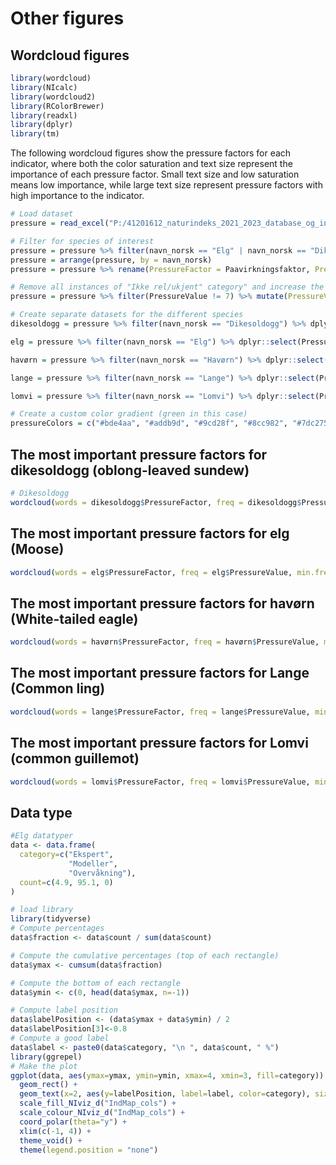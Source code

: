 # Other figures

## Wordcloud figures
```r

library(wordcloud)
library(NIcalc)
library(wordcloud2)
library(RColorBrewer)
library(readxl)
library(dplyr)
library(tm)

```

The following wordcloud figures show the pressure factors for each indicator, where both the color saturation and text size represent the importance of each pressure factor. Small text size and low saturation means low importance, while large text size represent pressure factors with high importance to the indicator.  
```r

# Load dataset
pressure = read_excel("P:/41201612_naturindeks_2021_2023_database_og_innsynslosning/Pilot_Forbedring_Innsynsløsning/R/Indikator_paavirkning.xlsx")

# Filter for species of interest
pressure = pressure %>% filter(navn_norsk == "Elg" | navn_norsk == "Dikesoldogg" | navn_norsk == "Havørn" | navn_norsk == "Lange" | navn_norsk == "Jerv" | navn_norsk == "Lomvi") # NB - Jerv was not included in the provided excel file
pressure = arrange(pressure, by = navn_norsk)
pressure = pressure %>% rename(PressureFactor = Paavirkningsfaktor, PressureValue = FK_PaavirkningsverdiID)

# Remove all instances of "Ikke rel/ukjent" category" and increase the value of pressure factors for better contrast in wordcloud figures
pressure = pressure %>% filter(PressureValue != 7) %>% mutate(PressureValue = PressureValue*2) 

# Create separate datasets for the different species
dikesoldogg = pressure %>% filter(navn_norsk == "Dikesoldogg") %>% dplyr::select(PressureFactor, PressureValue)

elg = pressure %>% filter(navn_norsk == "Elg") %>% dplyr::select(PressureFactor, PressureValue)

havørn = pressure %>% filter(navn_norsk == "Havørn") %>% dplyr::select(PressureFactor, PressureValue)

lange = pressure %>% filter(navn_norsk == "Lange") %>% dplyr::select(PressureFactor, PressureValue)

lomvi = pressure %>% filter(navn_norsk == "Lomvi") %>% dplyr::select(PressureFactor, PressureValue)

# Create a custom color gradient (green in this case)
pressureColors = c("#bde4aa", "#addb9d", "#9cd28f", "#8cc982", "#7dc275", "#6cb967", "#5db15a", "#50a54e", "#479845", "#3f8c3b", "#367e31", "#2e7228", "#25661f") 

```

## The most important pressure factors for dikesoldogg (oblong-leaved sundew)
```r

# Dikesoldogg
wordcloud(words = dikesoldogg$PressureFactor, freq = dikesoldogg$PressureValue, min.freq = 1, max.words = 200, random.order = FALSE, rot.per = 0.35, colors = pressureColors, scale = c(1.5, 0.5)) # use rot.per to set the percentage of words that are at a 90 degree angle

```

## The most important pressure factors for elg (Moose)
```r

wordcloud(words = elg$PressureFactor, freq = elg$PressureValue, min.freq = 1, max.words = 200, random.order = FALSE, rot.per = 0.35, colors = pressureColors, scale = c(1.5, 0.5))

```

## The most important pressure factors for havørn (White-tailed eagle)
```r

wordcloud(words = havørn$PressureFactor, freq = havørn$PressureValue, min.freq = 1, max.words = 200, random.order = FALSE, rot.per = 0.35, colors = pressureColors, scale = c(1.5, 0.5))

```


## The most important pressure factors for Lange (Common ling) 
```r

wordcloud(words = lange$PressureFactor, freq = lange$PressureValue, min.freq = 1, max.words = 200, random.order = FALSE, rot.per = 0.35, colors = pressureColors, scale = c(1.5, 0.5))

```


## The most important pressure factors for Lomvi (common guillemot)
```r

wordcloud(words = lomvi$PressureFactor, freq = lomvi$PressureValue, min.freq = 1, max.words = 200, random.order = FALSE, rot.per = 0.35, colors = pressureColors, scale = c(1.5, 0.5))

```

## Data type

```r
#Elg datatyper
data <- data.frame(
  category=c("Ekspert", 
             "Modeller", 
             "Overvåkning"),
  count=c(4.9, 95.1, 0)
)

# load library
library(tidyverse)
# Compute percentages
data$fraction <- data$count / sum(data$count)

# Compute the cumulative percentages (top of each rectangle)
data$ymax <- cumsum(data$fraction)

# Compute the bottom of each rectangle
data$ymin <- c(0, head(data$ymax, n=-1))

# Compute label position
data$labelPosition <- (data$ymax + data$ymin) / 2
data$labelPosition[3]<-0.8
# Compute a good label
data$label <- paste0(data$category, "\n ", data$count, " %")
library(ggrepel)
# Make the plot
ggplot(data, aes(ymax=ymax, ymin=ymin, xmax=4, xmin=3, fill=category)) +
  geom_rect() +
  geom_text(x=2, aes(y=labelPosition, label=label, color=category), size=2.5) + # x here controls label position (inner / outer)
  scale_fill_NIviz_d("IndMap_cols") +
  scale_colour_NIviz_d("IndMap_cols") +
  coord_polar(theta="y") +
  xlim(c(-1, 4)) +
  theme_void() +
  theme(legend.position = "none")


```


